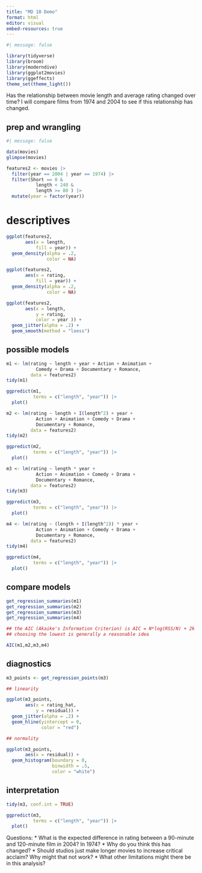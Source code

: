 ```yaml
---
title: "MD 10 Demo"
format: html
editor: visual
embed-resources: true
---
```


```r
#| message: false

library(tidyverse)
library(broom)
library(moderndive)
library(ggplot2movies)
library(ggeffects)
theme_set(theme_light())
```

Has the relationship between movie length and average rating changed over time? I will compare films from 1974 and 2004 to see if this relationship has changed.

## prep and wrangling

```r
#| message: false

data(movies)
glimpse(movies)

features2 <- movies |>
  filter(year == 2004 | year == 1974) |> 
  filter(Short == 0 & 
           length < 240 &
           length >= 80 ) |> 
  mutate(year = factor(year))
```

# descriptives

```r
ggplot(features2,
       aes(x = length,
           fill = year)) +
  geom_density(alpha = .2,
               color = NA)
```

```r
ggplot(features2,
       aes(x = rating,
           fill = year)) +
  geom_density(alpha = .2,
               color = NA)
```

```r
ggplot(features2,
       aes(x = length,
           y = rating,
           color = year )) +
  geom_jitter(alpha = .2) +
  geom_smooth(method = "loess")
```

## possible models

```r
m1 <- lm(rating ~ length + year + Action + Animation + 
           Comedy + Drama + Documentary + Romance,
         data = features2)
tidy(m1)

ggpredict(m1,
          terms = c("length", "year")) |> 
  plot()
```

```r
m2 <- lm(rating ~ length + I(length^2) + year + 
           Action + Animation + Comedy + Drama + 
           Documentary + Romance,
         data = features2)
tidy(m2)

ggpredict(m2,
          terms = c("length", "year")) |> 
  plot()
```

```r
m3 <- lm(rating ~ length * year + 
           Action + Animation + Comedy + Drama + 
           Documentary + Romance,
         data = features2)
tidy(m3)

ggpredict(m3,
          terms = c("length", "year")) |> 
  plot()
```

```r
m4 <- lm(rating ~ (length + I(length^2)) * year + 
           Action + Animation + Comedy + Drama + 
           Documentary + Romance,
         data = features2)
tidy(m4)

ggpredict(m4,
          terms = c("length", "year")) |> 
  plot()
```

## compare models

```r
get_regression_summaries(m1)
get_regression_summaries(m2)
get_regression_summaries(m3)
get_regression_summaries(m4)

## the AIC (Akaike's Information Criterion) is AIC = N*log(RSS/N) + 2k
## choosing the lowest is generally a reasonable idea

AIC(m1,m2,m3,m4)
```

## diagnostics

```r

m3_points <- get_regression_points(m3)

## linearity

ggplot(m3_points,
       aes(x = rating_hat,
           y = residual)) +
  geom_jitter(alpha = .2) +
  geom_hline(yintercept = 0,
             color = "red")

## normality

ggplot(m3_points,
       aes(x = residual)) +
  geom_histogram(boundary = 0,
                 binwidth = .5,
                 color = "white")
```

## interpretation

```r
tidy(m3, conf.int = TRUE)

ggpredict(m3,
          terms = c("length", "year")) |> 
  plot()
```

Questions:
* What is the expected difference in rating between a 90-minute and 120-minute film in 2004? In 1974?
* Why do you think this has changed?
* Should studios just make longer movies to increase critical acclaim? Why might that not work?
* What other limitations might there be in this analysis?